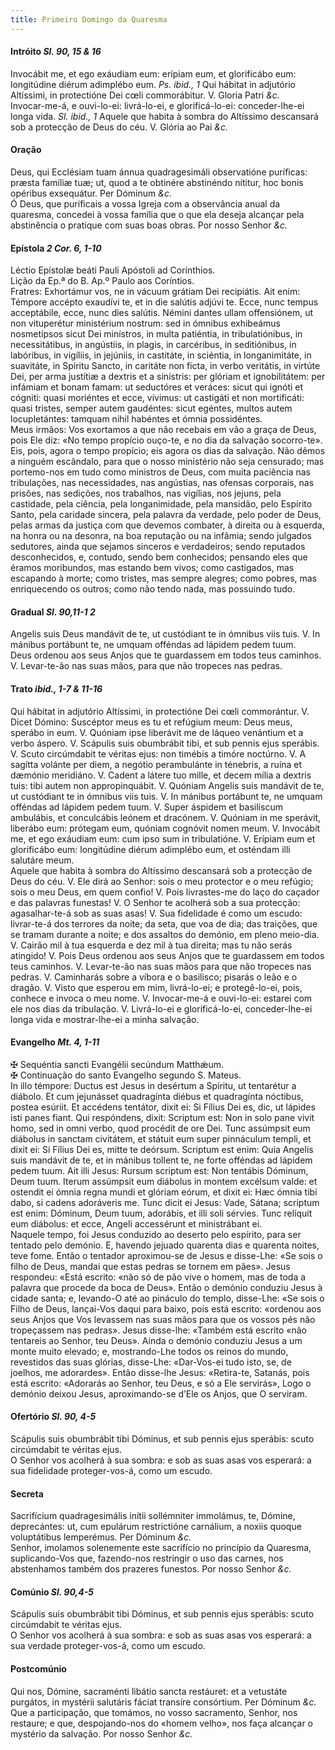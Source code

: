 ```yaml
---
title: Primeiro Domingo da Quaresma
---
```

	
<h4 class="text-center">Intróito <em>Sl. 90, 15 & 16</em></h4>
<div class="container-fluid">
<div class="row">
<div class="col-6 dropcaps text-justify">
Invocábit me, et ego exáudiam eum: erípiam eum, et glorificábo eum: longitúdine diérum adimplébo eum. <em>Ps. ibid., 1</em> Qui hábitat in adjutório Altíssimi, in protectióne Dei cœli commorábitur.
V. Gloria Patri <em>&c.</em>
</div>
<div class="col-6 dropcaps text-justify">
Invocar-me-á, e ouvi-lo-ei: livrá-lo-ei, e glorificá-lo-ei: conceder-lhe-ei longa vida. <em>Sl. ibid., 1</em> Aquele que habita à sombra do Altíssimo descansará sob a protecção de Deus do céu.
V. Glória ao Pai <em>&c.</em>
</div>
</div>
</div>

<h4 class="text-center">Oração</h4>
<div class="container-fluid">
<div class="row">
<div class="col-6 dropcaps text-justify">
Deus, qui Ecclésiam tuam ánnua quadragesimáli observatióne puríficas: præsta famíliæ tuæ; ut, quod a te obtinére abstinéndo nítitur, hoc bonis opéribus exsequátur. Per Dóminum <em>&c.</em>
</div>
<div class="col-6 dropcaps text-justify">
Ó Deus, que purificais a vossa Igreja com a observância anual da quaresma, concedei à vossa família que o que ela deseja alcançar pela abstinência o pratique com suas boas obras. Por nosso Senhor <em>&c.</em>
</div>
</div>
</div>

<h4 class="text-center">Epístola <em>2 Cor. 6, 1-10</em></h4>
<div class="container-fluid">
<div class="row">
<div class="col-6 text-justify">
Léctio Epístolæ beáti Pauli Apóstoli ad Corínthios.
</div>
<div class="col-6 text-justify">
Lição da Ep.ª do B. Ap.º Paulo aos Coríntios.
</div>
<div class="col-6 dropcaps text-justify">
Fratres: Exhortámur vos, ne in vácuum grátiam Dei recipiátis. Ait enim: Témpore accépto exaudívi te, et in die salútis adjúvi te. Ecce, nunc tempus acceptábile, ecce, nunc dies salútis. Némini dantes ullam offensiónem, ut non vituperétur ministérium nostrum: sed in ómnibus exhibeámus nosmetípsos sicut Dei minístros, in multa patiéntia, in tribulatiónibus, in necessitátibus, in angústiis, in plagis, in carcéribus, in seditiónibus, in labóribus, in vigíliis, in jejúniis, in castitáte, in sciéntia, in longanimitáte, in suavitáte, in Spíritu Sancto, in caritáte non ficta, in verbo veritátis, in virtúte Dei, per arma justítiæ a dextris et a sinístris: per glóriam et ignobilitátem: per infámiam et bonam famam: ut seductóres et veráces: sicut qui ignóti et cógniti: quasi moriéntes et ecce, vívimus: ut castigáti et non mortificáti: quasi tristes, semper autem gaudéntes: sicut egéntes, multos autem locupletántes: tamquam nihil habéntes et ómnia possidéntes.
</div>
<div class="col-6 dropcaps text-justify">
Meus irmãos: Vos exortamos a que não recebais em vão a graça de Deus, pois Ele diz: «No tempo propício ouço-te, e no dia da salvação socorro-te». Eis, pois, agora o tempo propício; eis agora os dias da salvação. Não dêmos a ninguém escândalo, para que o nosso ministério não seja censurado; mas portemo-nos em tudo como ministros de Deus, com muita paciência nas tribulações, nas necessidades, nas angústias, nas ofensas corporais, nas prisões, nas sedições, nos trabalhos, nas vigílias, nos jejuns, pela castidade, pela ciência, pela longanimidade, pela mansidão, pelo Espírito Santo, pela caridade sincera, pela palavra da verdade, pelo poder de Deus, pelas armas da justiça com que devemos combater, à direita ou à esquerda, na honra ou na desonra, na boa reputação ou na infâmia; sendo julgados sedutores, ainda que sejamos sinceros e verdadeiros; sendo reputados desconhecidos, e, contudo, sendo bem conhecidos; pensando eles que éramos moribundos, mas estando bem vivos; como castigados, mas escapando à morte; como tristes, mas sempre alegres; como pobres, mas enriquecendo os outros; como não tendo nada, mas possuindo tudo.
</div>
</div>
</div>

<h4 class="text-center">Gradual <em>Sl. 90,11-1 2</em></h4>
<div class="container-fluid">
<div class="row">
<div class="col-6 dropcaps text-justify">
Angelis suis Deus mandávit de te, ut custódiant te in ómnibus viis tuis. V. In mánibus portábunt te, ne umquam offéndas ad lápidem pedem tuum.
</div>
<div class="col-6 dropcaps text-justify">
Deus ordenou aos seus Anjos que te guardassem em todos teus caminhos. V. Levar-te-ão nas suas mãos, para que não tropeces nas pedras.
</div>
</div>
</div>

<h4 class="text-center">Trato <em>ibid., 1-7 & 11-16</em></h4>
<div class="container-fluid">
<div class="row">
<div class="col-6 dropcaps text-justify">
Qui hábitat in adjutório Altíssimi, in protectióne Dei cœli commorántur. V. Dicet Dómino: Suscéptor meus es tu et refúgium meum: Deus meus, sperábo in eum. V. Quóniam ipse liberávit me de láqueo venántium et a verbo áspero. V. Scápulis suis obumbrábit tibi, et sub pennis ejus sperábis. V. Scuto circúmdabit te véritas ejus: non timébis a timóre noctúrno. V. A sagítta volánte per diem, a negótio perambulánte in ténebris, a ruína et dæmónio meridiáno. V. Cadent a látere tuo mille, et decem mília a dextris tuis: tibi autem non appropinquábit. V. Quóniam Angelis suis mandávit de te, ut custódiant te in ómnibus viis tuis. V. In mánibus portábunt te, ne umquam offéndas ad lápidem pedem tuum. V. Super áspidem et basilíscum ambulábis, et conculcábis leónem et dracónem. V. Quóniam in me sperávit, liberábo eum: prótegam eum, quóniam cognóvit nomen meum. V. Invocábit me, et ego exáudiam eum: cum ipso sum in tribulatióne. V. Erípiam eum et glorificábo eum: longitúdine diérum adimplébo eum, et osténdam illi salutáre meum.
</div>
<div class="col-6 dropcaps text-justify">
Aquele que habita à sombra do Altíssimo descansará sob a protecção de Deus do céu. V. Ele dirá ao Senhor: sois o meu protector e o meu refúgio; sois o meu Deus, em quem confio! V. Pois livrastes-me do laço do caçador e das palavras funestas! V. O Senhor te acolherá sob a sua protecção: agasalhar-te-á sob as suas asas! V. Sua fidelidade é como um escudo: livrar-te-á dos terrores da noite; da seta, que voa de dia; das traições, que se tramam durante a noite; e dos assaltos do demónio, em pleno meio-dia. V. Cairão mil à tua esquerda e dez mil à tua direita; mas tu não serás atingido! V. Pois Deus ordenou aos seus Anjos que te guardassem em todos teus caminhos. V. Levar-te-ão nas suas mãos para que não tropeces nas pedras. V. Caminharás sobre a víbora e o basilisco; pisarás o leão e o dragão. V. Visto que esperou em mim, livrá-lo-ei; e protegê-lo-ei, pois, conhece e invoca o meu nome. V. Invocar-me-á e ouvi-lo-ei: estarei com ele nos dias da tribulação. V. Livrá-lo-ei e glorificá-lo-ei, conceder-lhe-ei longa vida e mostrar-lhe-ei a minha salvação.
</div>
</div>
</div>

<h4 class="text-center">Evangelho <em>Mt. 4, 1-11</em></h4>
<div class="container-fluid">
<div class="row">
<div class="col-6 text-justify">
<span class="text-danger">&#10016;</span> Sequéntia sancti Evangélii secúndum Matthǽum.
</div>
<div class="col-6 text-justify">
<span class="text-danger">&#10016;</span> Continuação do santo Evangelho segundo S. Mateus.
</div>
<div class="col-6 dropcaps text-justify">
In illo témpore: Ductus est Jesus in desértum a Spíritu, ut tentarétur a diábolo. Et cum jejunásset quadragínta diébus et quadragínta nóctibus, postea esúriit. Et accédens tentátor, dixit ei: Si Fílius Dei es, dic, ut lápides isti panes fiant. Qui respóndens, dixit: Scriptum est: Non in solo pane vivit homo, sed in omni verbo, quod procédit de ore Dei. Tunc assúmpsit eum diábolus in sanctam civitátem, et státuit eum super pinnáculum templi, et dixit ei: Si Fílius Dei es, mitte te deórsum. Scriptum est enim: Quia Angelis suis mandávit de te, et in mánibus tollent te, ne forte offéndas ad lápidem pedem tuum. Ait illi Jesus: Rursum scriptum est: Non tentábis Dóminum, Deum tuum. Iterum assúmpsit eum diábolus in montem excélsum valde: et ostendit ei ómnia regna mundi et glóriam eórum, et dixit ei: Hæc ómnia tibi dabo, si cadens adoráveris me. Tunc dicit ei Jesus: Vade, Sátana; scriptum est enim: Dóminum, Deum tuum, adorábis, et illi soli sérvies. Tunc relíquit eum diábolus: et ecce, Angeli accessérunt et ministrábant ei.
</div>
<div class="col-6 dropcaps text-justify">
Naquele tempo, foi Jesus conduzido ao deserto pelo espírito, para ser tentado pelo demónio. E, havendo jejuado quarenta dias e quarenta noites, teve fome. Então o tentador aproximou-se de Jesus e disse-Lhe: «Se sois o filho de Deus, mandai que estas pedras se tornem em pães». Jesus respondeu: «Está escrito: «não só de pão vive o homem, mas de toda a palavra que procede da boca de Deus». Então o demónio conduziu Jesus à cidade santa; e, levando-O até ao pináculo do templo, disse-Lhe: «Se sois o Filho de Deus, lançai-Vos daqui para baixo, pois está escrito: «ordenou aos seus Anjos que Vos levassem nas suas mãos para que os vossos pés não tropeçassem nas pedras». Jesus disse-lhe: «Também está escrito «não tentareis ao Senhor, teu Deus». Ainda o demónio conduziu Jesus a um monte muito elevado; e, mostrando-Lhe todos os reinos do mundo, revestidos das suas glórias, disse-Lhe: «Dar-Vos-ei tudo isto, se, de joelhos, me adorardes». Então disse-lhe Jesus: «Retira-te, Satanás, pois está escrito: «Adorarás ao Senhor, teu Deus, e só a Ele servirás», Logo o demónio deixou Jesus, aproximando-se d’Ele os Anjos, que O serviram.
</div>
</div>
</div>

<h4 class="text-center">Ofertório <em>Sl. 90, 4-5</em></h4>
<div class="container-fluid">
<div class="row">
<div class="col-6 dropcaps text-justify">
Scápulis suis obumbrábit tibi Dóminus, et sub pennis ejus sperábis: scuto circúmdabit te véritas ejus.
</div>
<div class="col-6 dropcaps text-justify">
O Senhor vos acolherá à sua sombra: e sob as suas asas vos esperará: a sua fidelidade proteger-vos-á, como um escudo.
</div>
</div>
</div>

<h4 class="text-center">Secreta</h4>
<div class="container-fluid">
<div class="row">
<div class="col-6 dropcaps text-justify">
Sacrifícium quadragesimális inítii sollémniter immolámus, te, Dómine, deprecántes: ut, cum epulárum restrictióne carnálium, a noxiis quoque voluptátibus lemperémus. Per Dóminum <em>&c.</em>
</div>
<div class="col-6 dropcaps text-justify">
Senhor, imolamos solenemente este sacrifício no princípio da Quaresma, suplicando-Vos que, fazendo-nos restringir o uso das carnes, nos abstenhamos também dos prazeres funestos. Por nosso Senhor <em>&c.</em>
</div>
</div>
</div>

<h4 class="text-center">Comúnio <em>Sl. 90,4-5</em></h4>
<div class="container-fluid">
<div class="row">
<div class="col-6 dropcaps text-justify">
Scápulis suis obumbrábit tibi Dóminus, et sub pennis ejus sperábis: scuto circúmdabit te véritas ejus.
</div>
<div class="col-6 dropcaps text-justify">
O Senhor vos acolherá à sua sombra: e sob as suas asas vos esperará: a sua verdade proteger-vos-á, como um escudo.
</div>
</div>
</div>

<h4 class="text-center">Postcomúnio</h4>
<div class="container-fluid">
<div class="row">
<div class="col-6 dropcaps text-justify">
Qui nos, Dómine, sacraménti libátio sancta restáuret: et a vetustáte purgátos, in mystérii salutáris fáciat transíre consórtium. Per Dóminum <em>&c.</em>
</div>
<div class="col-6 dropcaps text-justify">
Que a participação, que tomámos, no vosso sacramento, Senhor, nos restaure; e que, despojando-nos do «homem velho», nos faça alcançar o mystério da salvação. Por nosso Senhor <em>&c.</em>
</div>
</div>
</div>
